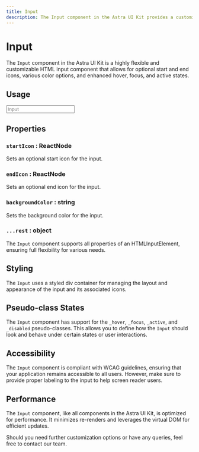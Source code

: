 ```yaml
---
title: Input
description: The Input component in the Astra UI Kit provides a customizable HTML input with optional start and end icons.
---
```



# Input

<NextSeo
  title="Input Component - Astra UI Kit"
  description="The Input component in the Astra UI Kit provides a customizable HTML input with optional start and end icons."
/>

The `Input` component in the Astra UI Kit is a highly flexible and customizable HTML input component that allows for optional start and end icons, various color options, and enhanced hover, focus, and active states.

## Usage

<Input placeholder="Input" />

## Properties

### `startIcon` : ReactNode

Sets an optional start icon for the input.

### `endIcon` : ReactNode

Sets an optional end icon for the input.

### `backgroundColor` : string

Sets the background color for the input.

### `...rest` : object

The `Input` component supports all properties of an HTMLInputElement, ensuring full flexibility for various needs.

## Styling

The `Input` uses a styled div container for managing the layout and appearance of the input and its associated icons.

## Pseudo-class States

The `Input` component has support for the `_hover`, `_focus`, `_active`, and `_disabled` pseudo-classes. This allows you to define how the `Input` should look and behave under certain states or user interactions.

## Accessibility

The `Input` component is compliant with WCAG guidelines, ensuring that your application remains accessible to all users. However, make sure to provide proper labeling to the input to help screen reader users.

## Performance

The `Input` component, like all components in the Astra UI Kit, is optimized for performance. It minimizes re-renders and leverages the virtual DOM for efficient updates.

Should you need further customization options or have any queries, feel free to contact our team.
